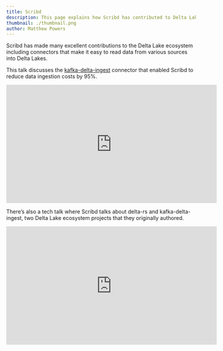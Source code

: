 ```yaml
---
title: Scribd
description: This page explains how Scribd has contributed to Delta Lake.  It also explains how they use the product.
thumbnail: ./thumbnail.png
author: Matthew Powers
---
```


Scribd has made many excellent contributions to the Delta Lake ecosystem including connectors that make it easy to read data from various sources into Delta Lakes.

This talk discusses the [kafka-delta-ingest](https://github.com/delta-io/kafka-delta-ingest) connector that enabled Scribd to reduce data ingestion costs by 95%.

<iframe
  width="560"
  height="315"
  src="https://www.youtube.com/embed/do4jsxeKfd4"
  title="YouTube video player"
  frameborder="0"
  allow="accelerometer; autoplay; clipboard-write; encrypted-media; gyroscope; picture-in-picture; web-share"
  allowfullscreen
></iframe>

There’s also a tech talk where Scribd talks about delta-rs and kafka-delta-ingest, two Delta Lake ecosystem projects that they originally authored.

<iframe
  width="560"
  height="315"
  src="https://www.youtube.com/embed/mLmsZ3qYfB0"
  title="YouTube video player"
  frameborder="0"
  allow="accelerometer; autoplay; clipboard-write; encrypted-media; gyroscope; picture-in-picture; web-share"
  allowfullscreen
></iframe>
